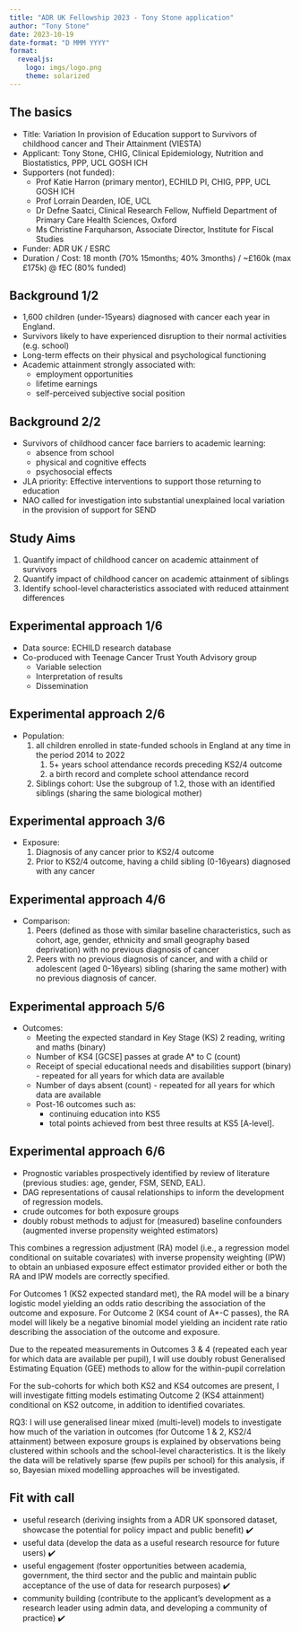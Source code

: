 ```yaml
---
title: "ADR UK Fellowship 2023 - Tony Stone application"
author: "Tony Stone"
date: 2023-10-19
date-format: "D MMM YYYY"
format: 
  revealjs:
    logo: imgs/logo.png
    theme: solarized
---
```


## The basics {.smaller}

* Title: Variation In provision of Education support to Survivors of childhood cancer and Their Attainment (VIESTA) 
* Applicant: Tony Stone, CHIG, Clinical Epidemiology, Nutrition and Biostatistics, PPP, UCL GOSH ICH
* Supporters (not funded):
    * Prof Katie Harron (primary mentor), ECHILD PI, CHIG, PPP, UCL GOSH ICH
    * Prof Lorrain Dearden, IOE, UCL
    * Dr Defne Saatci, Clinical Research Fellow, Nuffield Department of Primary Care Health Sciences, Oxford
    * Ms Christine Farquharson, Associate Director, Institute for Fiscal Studies
* Funder: ADR UK / ESRC
* Duration / Cost: 18 month (70% 15months; 40% 3months) / ~£160k (max £175k) @ fEC (80% funded)

## Background 1/2

* 1,600 children (under-15years) diagnosed with cancer each year in England.
* Survivors likely to have experienced disruption to their normal activities (e.g. school)
* Long-term effects on their physical and psychological functioning
* Academic attainment strongly associated with:
    * employment opportunities
    * lifetime earnings
    * self-perceived subjective social position

## Background 2/2

* Survivors of childhood cancer face barriers to academic learning:
    * absence from school
    * physical and cognitive effects
    * psychosocial effects
* JLA priority: Effective interventions to support those returning to education
* NAO called for investigation into substantial unexplained local variation in the provision of support for SEND

## Study Aims

1. Quantify impact of childhood cancer on academic attainment of survivors
1. Quantify impact of childhood cancer on academic attainment of siblings
1. Identify school-level characteristics associated with reduced attainment differences

## Experimental approach 1/6

* Data source: ECHILD research database
* Co-produced with Teenage Cancer Trust Youth Advisory group
    * Variable selection
    * Interpretation of results
    * Dissemination

## Experimental approach 2/6

* Population:
    1. all children enrolled in state-funded schools in England at any time in the period 2014 to 2022
        1. 5+ years school attendance records preceding KS2/4 outcome
        2. a birth record and complete school attendance record
    2. Siblings cohort: Use the subgroup of 1.2, those with an identified siblings (sharing the same biological mother)

## Experimental approach 3/6

* Exposure: 
    1. Diagnosis of any cancer prior to KS2/4 outcome
    2. Prior to KS2/4 outcome, having a child sibling (0-16years) diagnosed with any cancer 

## Experimental approach 4/6

* Comparison:
    1. Peers (defined as those with similar baseline characteristics, such as cohort, age, 
    gender, ethnicity and small geography based deprivation) with no previous diagnosis of cancer
    2. Peers with no previous diagnosis of cancer, and with a child or adolescent (aged 0-16years) 
    sibling (sharing the same mother) with no previous diagnosis of cancer.

## Experimental approach 5/6 {.smaller}

* Outcomes: 
    * Meeting the expected standard in Key Stage (KS) 2 reading, writing and maths (binary) 
    * Number of KS4 [GCSE] passes at grade A* to C (count) 
    * Receipt of special educational needs and disabilities support (binary) - repeated for all years for which data are available 
    * Number of days absent (count) - repeated for all years for which data are available 
    * Post-16 outcomes such as:
        * continuing education into KS5
        * total points achieved from best three results at KS5 [A-level]. 

## Experimental approach 6/6

* Prognostic variables prospectively identified by review of literature (previous studies: age, gender, FSM, SEND, EAL). 
* DAG representations of causal relationships to inform the development of regression models. 
* crude outcomes for both exposure groups
* doubly robust methods to adjust for (measured) baseline confounders (augmented inverse propensity weighted estimators)

::: {.notes}
This combines a regression adjustment (RA) model (i.e., a regression model conditional on suitable covariates) 
with inverse propensity weighting (IPW) to obtain an unbiased exposure effect estimator provided either or both 
the RA and IPW models are correctly specified​.

For Outcomes 1 (KS2 expected standard met), the RA model 
will be a binary logistic model yielding an odds ratio describing the association of the outcome and exposure. 
For Outcome 2 (KS4 count of A*-C passes), the RA model will likely be a negative binomial model yielding an 
incident rate ratio describing the association of the outcome and exposure.

Due to the repeated measurements in Outcomes 3 & 4 (repeated each year for which data are available per pupil), 
I will use doubly robust Generalised Estimating Equation (GEE) methods to allow for the within-pupil correlation 

For the sub-cohorts for which both KS2 and KS4 outcomes are present, I will investigate fitting models 
estimating Outcome 2 (KS4 attainment) conditional on KS2 outcome, in addition to identified covariates. 

RQ3: I will use generalised linear mixed (multi-level) models to investigate how much of the variation in outcomes 
(for Outcome 1 & 2, KS2/4 attainment) between exposure groups is explained by observations being clustered within 
schools and the school-level characteristics. It is the likely the data will be relatively sparse (few pupils per school) 
for this analysis, if so, Bayesian mixed modelling approaches will be investigated. 
:::

## Fit with call {.smaller}

* useful research (deriving insights from a ADR UK sponsored dataset, showcase the potential for policy impact and public benefit) ✔️
* useful data (develop the data as a useful research resource for future users) ✔️
* useful engagement (foster opportunities between academia, government, the third sector and the public and maintain public acceptance 
of the use of data for research purposes) ✔️
* community building (contribute to the applicant’s development as a research leader using admin data, and developing a community of practice) ✔️
